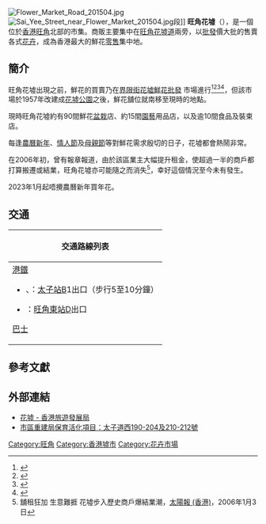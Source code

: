 [[File:Flower_Market_Road_201504.jpg|thumb]]
[[File:Sai_Yee_Street_near_Flower_Market_201504.jpg|thumb]]段]]
'''旺角花墟'''（{{lang-en|Mong Kok Flower Market}}），是一個位於[[香港|香港]][[旺角|旺角]]北部的市集。商販主要集中在[[旺角_(香港)|旺角]][[花墟道|花墟道]]兩旁，以[[批發|批發]]價大批的售賣各式[[花|花卉]]，成為香港最大的鮮花[[零售|零售]]集中地。

==簡介==
旺角花墟出現之前，鮮花的買賣乃在[[界限街|界限街]][http://www.hffg.com.hk/tc/our-business-n-services/ 花墟鮮花批發] {{Wayback|url=http://www.hffg.com.hk/tc/our-business-n-services/ |date=20200713084647 }}市場進行<ref>{{Cite web|title=九龍賣花墟素描|url=https://mmis.hkpl.gov.hk/coverpage/-/coverpage/view?_coverpage_WAR_mmisportalportlet_hsf=%E8%8A%B1%E5%A2%9F&p_r_p_-1078056564_c=QF757YsWv5/H7zGe/KF+FLkyYqLkBoFd&_coverpage_WAR_mmisportalportlet_o=0&_coverpage_WAR_mmisportalportlet_actual_q=(%20(%20allTermsMandatory:(true)%20OR+all_dc.title:(%E8%8A%B1%E5%A2%9F)%20OR+all_dc.creator:(%E8%8A%B1%E5%A2%9F)%20OR+all_dc.contributor:(%E8%8A%B1%E5%A2%9F)%20OR+all_dc.subject:(%E8%8A%B1%E5%A2%9F)%20OR+fulltext:(%E8%8A%B1%E5%A2%9F)%20OR+all_dc.description:(%E8%8A%B1%E5%A2%9F)%20)%20)&_coverpage_WAR_mmisportalportlet_sort_field=dc.publicationdate_bsort&_coverpage_WAR_mmisportalportlet_sort_order=asc|access-date=2022-03-24|author=工商晚報|date=1935-11-14|work=mmis.hkpl.gov.hk|archive-date=2022-03-24|archive-url=https://web.archive.org/web/20220324132555/https://mmis.hkpl.gov.hk/coverpage/-/coverpage/view?_coverpage_WAR_mmisportalportlet_hsf=%E8%8A%B1%E5%A2%9F&p_r_p_-1078056564_c=QF757YsWv5%2FH7zGe%2FKF+FLkyYqLkBoFd&_coverpage_WAR_mmisportalportlet_o=0&_coverpage_WAR_mmisportalportlet_actual_q=%28%20%28%20allTermsMandatory%3A%28true%29%20OR+all_dc.title%3A%28%E8%8A%B1%E5%A2%9F%29%20OR+all_dc.creator%3A%28%E8%8A%B1%E5%A2%9F%29%20OR+all_dc.contributor%3A%28%E8%8A%B1%E5%A2%9F%29%20OR+all_dc.subject%3A%28%E8%8A%B1%E5%A2%9F%29%20OR+fulltext%3A%28%E8%8A%B1%E5%A2%9F%29%20OR+all_dc.description%3A%28%E8%8A%B1%E5%A2%9F%29%20%29%20%29&_coverpage_WAR_mmisportalportlet_sort_field=dc.publicationdate_bsort&_coverpage_WAR_mmisportalportlet_sort_order=asc}}</ref><ref>{{Cite web|title=市政衛生局取締花墟花販|url=https://mmis.hkpl.gov.hk/coverpage/-/coverpage/view?_coverpage_WAR_mmisportalportlet_hsf=%E8%8A%B1%E5%A2%9F&p_r_p_-1078056564_c=QF757YsWv58JCjtBMMIqooPmuVb9OWnO&_coverpage_WAR_mmisportalportlet_o=2&_coverpage_WAR_mmisportalportlet_actual_q=(%20(%20allTermsMandatory:(true)%20OR+all_dc.title:(%E8%8A%B1%E5%A2%9F)%20OR+all_dc.creator:(%E8%8A%B1%E5%A2%9F)%20OR+all_dc.contributor:(%E8%8A%B1%E5%A2%9F)%20OR+all_dc.subject:(%E8%8A%B1%E5%A2%9F)%20OR+fulltext:(%E8%8A%B1%E5%A2%9F)%20OR+all_dc.description:(%E8%8A%B1%E5%A2%9F)%20)%20)&_coverpage_WAR_mmisportalportlet_sort_field=dc.publicationdate_bsort&_coverpage_WAR_mmisportalportlet_sort_order=asc|access-date=2022-03-24|author=天光報|date=1937-01-07|work=mmis.hkpl.gov.hk|archive-date=2022-03-24|archive-url=https://web.archive.org/web/20220324132557/https://mmis.hkpl.gov.hk/coverpage/-/coverpage/view?_coverpage_WAR_mmisportalportlet_hsf=%E8%8A%B1%E5%A2%9F&p_r_p_-1078056564_c=QF757YsWv58JCjtBMMIqooPmuVb9OWnO&_coverpage_WAR_mmisportalportlet_o=2&_coverpage_WAR_mmisportalportlet_actual_q=(%20(%20allTermsMandatory:(true)%20OR+all_dc.title:(%E8%8A%B1%E5%A2%9F)%20OR+all_dc.creator:(%E8%8A%B1%E5%A2%9F)%20OR+all_dc.contributor:(%E8%8A%B1%E5%A2%9F)%20OR+all_dc.subject:(%E8%8A%B1%E5%A2%9F)%20OR+fulltext:(%E8%8A%B1%E5%A2%9F)%20OR+all_dc.description:(%E8%8A%B1%E5%A2%9F)%20)%20)&_coverpage_WAR_mmisportalportlet_sort_field=dc.publicationdate_bsort&_coverpage_WAR_mmisportalportlet_sort_order=asc}}</ref><ref>{{Cite web|title=九龍旺角花墟 當局勒令花販領牌|url=https://mmis.hkpl.gov.hk/coverpage/-/coverpage/view?_coverpage_WAR_mmisportalportlet_hsf=%E8%8A%B1%E5%A2%9F&p_r_p_-1078056564_c=QF757YsWv58KKVLdGzsErVUiaBqZ8YD7&_coverpage_WAR_mmisportalportlet_o=3&_coverpage_WAR_mmisportalportlet_actual_q=(%20(%20allTermsMandatory:(true)%20OR+all_dc.title:(%E8%8A%B1%E5%A2%9F)%20OR+all_dc.creator:(%E8%8A%B1%E5%A2%9F)%20OR+all_dc.contributor:(%E8%8A%B1%E5%A2%9F)%20OR+all_dc.subject:(%E8%8A%B1%E5%A2%9F)%20OR+fulltext:(%E8%8A%B1%E5%A2%9F)%20OR+all_dc.description:(%E8%8A%B1%E5%A2%9F)%20)%20)&_coverpage_WAR_mmisportalportlet_sort_field=dc.publicationdate_bsort&_coverpage_WAR_mmisportalportlet_sort_order=asc|access-date=2022-03-24|author=香港工商日報|date=1937-01-07|work=mmis.hkpl.gov.hk|archive-date=2022-03-24|archive-url=https://web.archive.org/web/20220324132610/https://mmis.hkpl.gov.hk/coverpage/-/coverpage/view?_coverpage_WAR_mmisportalportlet_hsf=%E8%8A%B1%E5%A2%9F&p_r_p_-1078056564_c=QF757YsWv58KKVLdGzsErVUiaBqZ8YD7&_coverpage_WAR_mmisportalportlet_o=3&_coverpage_WAR_mmisportalportlet_actual_q=%28%20%28%20allTermsMandatory%3A%28true%29%20OR+all_dc.title%3A%28%E8%8A%B1%E5%A2%9F%29%20OR+all_dc.creator%3A%28%E8%8A%B1%E5%A2%9F%29%20OR+all_dc.contributor%3A%28%E8%8A%B1%E5%A2%9F%29%20OR+all_dc.subject%3A%28%E8%8A%B1%E5%A2%9F%29%20OR+fulltext%3A%28%E8%8A%B1%E5%A2%9F%29%20OR+all_dc.description%3A%28%E8%8A%B1%E5%A2%9F%29%20%29%20%29&_coverpage_WAR_mmisportalportlet_sort_order=asc&_coverpage_WAR_mmisportalportlet_sort_field=dc.publicationdate_bsort}}</ref><ref>{{Cite web|title=花墟花販須領牌照由下星期一起|url=https://mmis.hkpl.gov.hk/coverpage/-/coverpage/view?_coverpage_WAR_mmisportalportlet_hsf=%E8%8A%B1%E5%A2%9F&p_r_p_-1078056564_c=QF757YsWv58JCjtBMMIqopfMbMHqB1ft&_coverpage_WAR_mmisportalportlet_o=6&_coverpage_WAR_mmisportalportlet_actual_q=(%20(%20allTermsMandatory:(true)%20OR+all_dc.title:(%E8%8A%B1%E5%A2%9F)%20OR+all_dc.creator:(%E8%8A%B1%E5%A2%9F)%20OR+all_dc.contributor:(%E8%8A%B1%E5%A2%9F)%20OR+all_dc.subject:(%E8%8A%B1%E5%A2%9F)%20OR+fulltext:(%E8%8A%B1%E5%A2%9F)%20OR+all_dc.description:(%E8%8A%B1%E5%A2%9F)%20)%20)&_coverpage_WAR_mmisportalportlet_sort_field=dc.publicationdate_bsort&_coverpage_WAR_mmisportalportlet_sort_order=asc|access-date=2022-03-24|author=天光報|date=1938-02-12|work=mmis.hkpl.gov.hk}}</ref>，但該市場於1957年改建成[[花墟公園|花墟公園]]之後，鮮花舖位就南移至現時的地點。

現時旺角花墟約有90間鮮花[[盆栽|盆栽]]店、約15間[[園藝|園藝]]用品店，以及逾10間食品及裝束店。

每逢[[農曆新年|農曆新年]]、[[情人節|情人節]]及[[母親節|母親節]]等對鮮花需求殷切的日子，花墟都會熱鬧非常。

在2006年初，曾有報章報道，由於該區業主大幅提升租金，使超過一半的商戶都打算搬遷或結業，旺角花墟亦可能隨之而消失<ref>舖租狂加 生意難捱 花墟步入歷史商戶爆結業潮，[[太陽報_(香港)|太陽報 (香港)]]，2006年1月3日</ref>，幸好這個情況至今未有發生。

2023年1月起唔攪農曆新年買年花。

==交通==
{| class="mw-collapsible mw-collapsed wikitable" style="background:white; margin: 0 auto; width: auto;" 
! 交通路線列表
|-
|
;[[港鐵|港鐵]]
*{{港鐵路線標誌|KTL}}、{{港鐵路線標誌|TWL}}：[[太子站|太子站]]B1出口（步行5至10分鐘）
*{{港鐵路線標誌|EAL}}：[[旺角東站|旺角東站]]D出口

;[[香港巴士|巴士]]
{{九龍新界巴士簡單列表|1|1A|2D|2X|3C|6D|6P|12A|20A|24|27|42|95|81S|87D|87E|95|203C|203S|213D|281A|296P|N216}}
{{過海隧道巴士簡單列表|104|113}}
|}

==參考文獻==
<references/>

==外部連結==
{{commonscat|Flower Market Road}}
*[http://www.discoverhongkong.com/tc/shop/where-to-shop/street-markets-and-shopping-streets/flower-market.jsp 花墟 - 香港旅遊發展局] {{Wayback|url=http://www.discoverhongkong.com/tc/shop/where-to-shop/street-markets-and-shopping-streets/flower-market.jsp |date=20200203043937 }}
*[https://www.ura.org.hk/tc/project/heritage-preservation-and-revitalisation/prince-edward-road-west-yuen-ngai-street 市區重建局保育活化項目：太子道西190-204及210-212號] {{Wayback|url=https://www.ura.org.hk/tc/project/heritage-preservation-and-revitalisation/prince-edward-road-west-yuen-ngai-street |date=20201125082018 }}

[[Category:旺角|Category:旺角]]
[[Category:香港墟市|Category:香港墟市]]
[[Category:花卉市場|Category:花卉市場]]